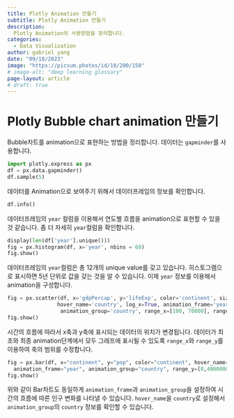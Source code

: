 ```yaml
---
title: Plotly Animation 만들기
subtitle: Plotly Animation 만들기
description:
  Plotly Animation의 사용방법을 정리합니다.
categories:
  - Data Visualization
author: gabriel yang
date: "09/18/2023"
image: "https://picsum.photos/id/18/200/150"
# image-alt: "deep learning glossary"
page-layout: article
# draft: true
---
```


# Plotly Bubble chart animation 만들기

Bubble차트를 animation으로 표현하는 방법을 정리합니다. 데이터는 `gapminder`를 사용합니다.
``` python
import plotly.express as px
df = px.data.gapminder()
df.sample(5)
```

데이터를 Animation으로 보여주기 위해서 데이터프레임의 정보를 확인합니다.

``` python
df.info()
```

데이터프레임의 `year` 컬럼을 이용해서 연도별 흐름을 animation으로 표현할 수 있을 것 같습니다. 좀 더 자세히 `year`컬럼을 확인합니다.

``` python
display(len(df['year'].unique()))
fig = px.histogram(df, x='year', nbins = 60)
fig.show()
```

데이터프레임의 `year`컬럼은 총 12개의 unique value를 갖고 있습니다. 히스토그램으로 표시하면 5년 단위로 값을 갖는 것을 알 수 있습니다.
이제 `year` 정보를 이용해서 animation을 구성합니다.

``` python
fig = px.scatter(df, x='gdpPercap', y='lifeExp', color='continent', size='pop',
                hover_name='country', log_x=True, animation_frame='year',
                 animation_group='country', range_x=[100, 70000], range_y=[25,90])
fig.show()
```

시간의 흐름에 따라서 x축과 y축에 표시되는 데이터의 위치가 변경됩니다. 데이터가 최초와 최종 animation단계에서 모두 그래프에 표시될 수 있도록 `range_x`와 `range_y`를 이용하여 축의 범위를 수정합니다.

``` python
fig = px.bar(df, x="continent", y="pop", color="continent", hover_name='country',
  animation_frame="year", animation_group="country", range_y=[0,4000000000])
fig.show()
```

위와 같이 Bar차트도 동일하게 `animation_frame`과 `animation_group`을 설정하여 시간의 흐름에 따른 인구 변화를 나타낼 수 있습니다. `hover_name`을 `country`로 설정해서 `animation_group`의 `country` 정보를 확인할 수 있습니다.
